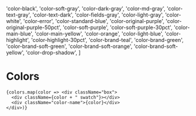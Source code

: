 
  'color-black',
  'color-soft-gray',
  'color-dark-gray',
  'color-md-gray',
  'color-text-gray',
  'color-text-dark',
  'color-fields-gray',
  'color-light-gray',
  'color-white',
  'color-error',
  'color-standard-blue',
  'color-original-purple',
  'color-original-purple-50pct',
  'color-soft-purple',
  'color-soft-purple-30pct',
  'color-main-blue',
  'color-main-yellow',
  'color-orange',
  'color-light-blue',
  'color-highlight',
  'color-highlight-30pct',
  'color-brand-teal',
  'color-brand-green',
  'color-brand-soft-green',
  'color-brand-soft-orange',
  'color-brand-soft-yellow',
  'color-drop-shadow',
]

<Meta title="Colors" />
<Unstyled>

  <h1>Colors</h1>
  <section className="mat-typography grid">


    {colors.map(color => <div className="box">
      <div className={color + " swatch"}></div>
      <div className="color-name">{color}</div>
    </div>)}

  </section>
</Unstyled>
<style>{`

.grid {
  display: grid;
  grid-template-columns: repeat(6, minmax(100px, 1fr));
  gap: 10px;
}
.swatch {
  width: 100%;
  aspect-ratio:1;
}


.color-name {
  background-color: white;
  width: 100%;
  padding: 5px;
}



`}
</style>

